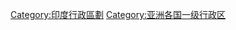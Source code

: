 {{Catnav|頁面分類|各種主題的頁面分類|按國家分類|各國行政區劃|印度行政區劃}}
{{Commons category|States and territories of India}}
{{印度区划分类指南}}

[[Category:印度行政區劃|Category:印度行政區劃]]
[[Category:亚洲各国一级行政区|Category:亚洲各国一级行政区]]